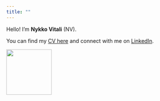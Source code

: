 ```yaml
---
title: ""
---
```


::: {.d-flex .justify-content-between .align-items-start}
::: {.flex-grow-1}
Hello! I'm **Nykko Vitali** (NV).

You can find my [CV here](cv.html) and connect with me on [LinkedIn](https://www.linkedin.com/in/nykko-vitali-0a4826158/).
:::
::: {.ms-3}
![](images/profile.jpg){width="120" height="120" .rounded-circle}
:::
:::

